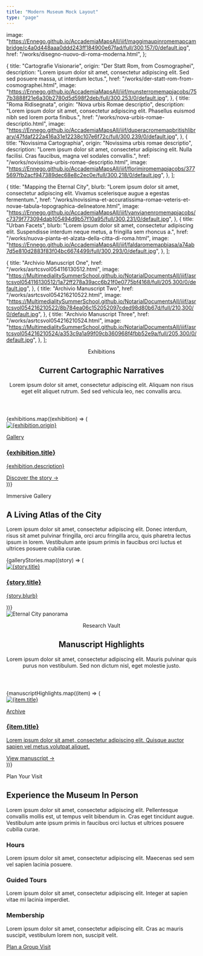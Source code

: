 ```yaml
---
title: "Modern Museum Mock Layout"
type: "page"
---
```


  image:
    "https://Ennego.github.io/AccademiaMapsAll/iiif/maggimaupinromemapcambridge/c4a0d448aaa0ddd243ff184900e67fad/full/300,157/0/default.jpg",
  href: "/works/disegno-nuovo-di-roma-moderna.html",
};

  {
    title: "Cartografie Visionarie",
    origin: "Der Statt Rom, from Cosmographei",
    description:
      "Lorem ipsum dolor sit amet, consectetur adipiscing elit. Sed sed posuere massa, ut interdum lectus.",
    href: "/works/der-statt-rom-from-cosmographei.html",
    image:
      "https://Ennego.github.io/AccademiaMapsAll/iiif/munsterromemapjacobs/757b3888f21e6a30b2780d5d598f2deb/full/300,253/0/default.jpg",
  },
  {
    title: "Roma Ridisegnata",
    origin: "Nova urbis Romae descriptio",
    description:
      "Lorem ipsum dolor sit amet, consectetur adipiscing elit. Phasellus euismod nibh sed lorem porta finibus.",
    href: "/works/nova-urbis-romae-descriptio.html",
    image:
      "https://Ennego.github.io/AccademiaMapsAll/iiif/duperacromemapbritishlibrary/47fdaf222a416a31e12238c107e6f72c/full/300,239/0/default.jpg",
  },
  {
    title: "Novissima Cartographia",
    origin: "Novissima urbis romae descriptio",
    description:
      "Lorem ipsum dolor sit amet, consectetur adipiscing elit. Nulla facilisi. Cras faucibus, magna vel sodales convallis.",
    href: "/works/novissima-urbis-romae-descriptio.html",
    image:
      "https://Ennego.github.io/AccademiaMapsAll/iiif/florimiromemapjacobs/3775697fb2acf947389dec68e8c2ec0e/full/300,218/0/default.jpg",
  },
];

  {
    title: "Mapping the Eternal City",
    blurb:
      "Lorem ipsum dolor sit amet, consectetur adipiscing elit. Vivamus scelerisque augue a egestas fermentum.",
    href: "/works/novissima-et-accuratissima-romae-veteris-et-novae-tabula-topographica-delineatore.html",
    image:
      "https://Ennego.github.io/AccademiaMapsAll/iiif/vanvianenromemapjacobs/c7379f773094dab105494d9b57f10a95/full/300,231/0/default.jpg",
  },
  {
    title: "Urban Facets",
    blurb:
      "Lorem ipsum dolor sit amet, consectetur adipiscing elit. Suspendisse interdum neque metus, a fringilla sem rhoncus a.",
    href: "/works/nuova-pianta-et-alzata-della-citta-di-roma.html",
    image:
      "https://Ennego.github.io/AccademiaMapsAll/iiif/faldaromemapbiasa/a74ab7d5e810d2883f83f04bc6674499/full/300,293/0/default.jpg",
  },
];

  {
    title: "Archivio Manuscript One",
    href: "/works/asrtcsvol054116130512.html",
    image:
      "https://MultimedialitySummerSchool.github.io/NotarialDocumentsAll/iiif/asrtcsvol054116130512/1a72ff278a39acc6b21f0e0775bf4168/full/205,300/0/default.jpg",
  },
  {
    title: "Archivio Manuscript Two",
    href: "/works/asrtcsvol054216210522.html",
    image:
      "https://MultimedialitySummerSchool.github.io/NotarialDocumentsAll/iiif/asrtcsvol054216210522/8b784ea06c152052097cded98d80b67d/full/210,300/0/default.jpg",
  },
  {
    title: "Archivio Manuscript Three",
    href: "/works/asrtcsvol054216210524.html",
    image:
      "https://MultimedialitySummerSchool.github.io/NotarialDocumentsAll/iiif/asrtcsvol054216210524/a353c9a1a99f09cb360968f4fbb52e9a/full/205,300/0/default.jpg",
  },
];

<section className="bg-white py-24">
  <div className="mx-auto max-w-6xl space-y-12 px-6">
    <header className="space-y-4 text-center">
      <p className="text-xs uppercase tracking-[0.3em] text-slate-500">
        Exhibitions
      </p>
      <h2 className="text-3xl font-semibold text-slate-900 sm:text-4xl">
        Current Cartographic Narratives
      </h2>
      <p className="mx-auto max-w-2xl text-sm leading-relaxed text-slate-600">
        Lorem ipsum dolor sit amet, consectetur adipiscing elit. Aliquam non
        risus eget elit aliquet rutrum. Sed sed vehicula leo, nec convallis
        arcu.
      </p>
    </header>
    <div className="grid grid-cols-1 gap-10 md:grid-cols-2 lg:grid-cols-3">
      {exhibitions.map((exhibition) => (
        <article
          key={exhibition.title}
          className="group h-full rounded-3xl border border-slate-200 bg-slate-50/70 shadow-sm transition hover:-translate-y-1 hover:shadow-xl"
        >
          <a href={exhibition.href} className="flex h-full flex-col">
            <div className="aspect-[4/3] overflow-hidden rounded-t-3xl">
              <img
                src={exhibition.image}
                alt={exhibition.origin}
                className="h-full w-full object-cover transition-transform duration-500 group-hover:scale-105"
              />
            </div>
            <div className="flex flex-1 flex-col space-y-4 px-6 py-6">
              <p className="text-xs uppercase tracking-[0.3em] text-slate-500">
                Gallery
              </p>
              <h3 className="text-2xl font-semibold text-slate-900">
                {exhibition.title}
              </h3>
              <p className="flex-1 text-sm leading-relaxed text-slate-600">
                {exhibition.description}
              </p>
              <span className="text-sm font-medium text-brand">
                Discover the story →
              </span>
            </div>
          </a>
        </article>
      ))}
    </div>
  </div>
</section>

<section className="bg-slate-50 py-24">
  <div className="mx-auto flex max-w-6xl flex-col gap-12 px-6 lg:flex-row lg:items-center">
    <div className="w-full space-y-6 lg:w-1/2">
      <p className="text-xs uppercase tracking-[0.3em] text-slate-500">
        Immersive Gallery
      </p>
      <h2 className="text-3xl font-semibold text-slate-900 sm:text-4xl">
        A Living Atlas of the City
      </h2>
      <p className="text-sm leading-relaxed text-slate-600">
        Lorem ipsum dolor sit amet, consectetur adipiscing elit. Donec interdum,
        risus sit amet pulvinar fringilla, orci arcu fringilla arcu, quis
        pharetra lectus ipsum in lorem. Vestibulum ante ipsum primis in faucibus
        orci luctus et ultrices posuere cubilia curae.
      </p>
      <div className="grid grid-cols-1 gap-6 sm:grid-cols-2">
        {galleryStories.map((story) => (
          <a
            key={story.title}
            href={story.href}
            className="group overflow-hidden rounded-3xl bg-white shadow-sm transition hover:-translate-y-1 hover:shadow-xl"
          >
            <div className="aspect-[4/3] overflow-hidden">
              <img
                src={story.image}
                alt={story.title}
                className="h-full w-full object-cover transition-transform duration-500 group-hover:scale-105"
              />
            </div>
            <div className="space-y-3 px-5 py-6">
              <h3 className="text-xl font-semibold text-slate-900">
                {story.title}
              </h3>
              <p className="text-sm leading-relaxed text-slate-600">
                {story.blurb}
              </p>
            </div>
          </a>
        ))}
      </div>
    </div>
    <div className="w-full lg:w-1/2">
      <div className="overflow-hidden rounded-[3rem] border border-slate-200 shadow-xl">
        <img
          src="https://Ennego.github.io/AccademiaMapsAll/iiif/maggimaupinromemapcambridge/c4a0d448aaa0ddd243ff184900e67fad/full/300,157/0/default.jpg"
          alt="Eternal City panorama"
          className="h-full w-full object-cover"
        />
      </div>
    </div>
  </div>
</section>

<section className="bg-white py-24">
  <div className="mx-auto max-w-6xl space-y-12 px-6">
    <header className="space-y-4 text-center">
      <p className="text-xs uppercase tracking-[0.3em] text-slate-500">
        Research Vault
      </p>
      <h2 className="text-3xl font-semibold text-slate-900 sm:text-4xl">
        Manuscript Highlights
      </h2>
      <p className="mx-auto max-w-2xl text-sm leading-relaxed text-slate-600">
        Lorem ipsum dolor sit amet, consectetur adipiscing elit. Mauris pulvinar
        quis purus non vestibulum. Sed non dictum nisl, eget molestie justo.
      </p>
    </header>
    <div className="grid grid-cols-1 gap-10 md:grid-cols-3">
      {manuscriptHighlights.map((item) => (
        <a
          key={item.title}
          href={item.href}
          className="group relative overflow-hidden rounded-3xl border border-slate-200 bg-slate-100/60 shadow-sm transition hover:-translate-y-1 hover:shadow-xl"
        >
          <div className="aspect-[3/4] overflow-hidden">
            <img
              src={item.image}
              alt={item.title}
              className="h-full w-full object-cover transition-transform duration-500 group-hover:scale-105"
            />
          </div>
          <div className="space-y-3 px-5 py-6">
            <p className="text-xs uppercase tracking-[0.3em] text-slate-500">
              Archive
            </p>
            <h3 className="text-xl font-semibold text-slate-900">
              {item.title}
            </h3>
            <p className="text-sm leading-relaxed text-slate-600">
              Lorem ipsum dolor sit amet, consectetur adipiscing elit. Quisque
              auctor sapien vel metus volutpat aliquet.
            </p>
            <span className="text-sm font-medium text-brand">
              View manuscript →
            </span>
          </div>
        </a>
      ))}
    </div>
  </div>
</section>

<section
  className="relative isolate overflow-hidden bg-slate-900 py-24 text-white"
  style={{
    backgroundImage:
      "url(https://Ennego.github.io/AccademiaMapsAll/iiif/tempestaromemapnatlibrarysweden/b04ac9927ba89833d4e1821c505e17b4/full/300,140/0/default.jpg)",
    backgroundSize: "cover",
    backgroundPosition: "center",
  }}
>
  <div className="absolute inset-0 bg-slate-900/80 backdrop-blur-[2px]"></div>
  <div className="relative mx-auto max-w-5xl space-y-10 px-6 text-center">
    <p className="text-xs uppercase tracking-[0.4em] text-slate-300">
      Plan Your Visit
    </p>
    <h2 className="text-3xl font-semibold sm:text-4xl">
      Experience the Museum In Person
    </h2>
    <p className="mx-auto max-w-3xl text-sm leading-relaxed text-slate-200">
      Lorem ipsum dolor sit amet, consectetur adipiscing elit. Pellentesque
      convallis mollis est, ut tempus velit bibendum in. Cras eget tincidunt
      augue. Vestibulum ante ipsum primis in faucibus orci luctus et ultrices
      posuere cubilia curae.
    </p>
    <div className="grid grid-cols-1 gap-6 sm:grid-cols-3">
      <div className="rounded-3xl border border-white/20 bg-white/10 px-5 py-6 backdrop-blur">
        <h3 className="text-lg font-semibold">Hours</h3>
        <p className="mt-2 text-sm leading-relaxed text-slate-100">
          Lorem ipsum dolor sit amet, consectetur adipiscing elit. Maecenas sed
          sem vel sapien lacinia posuere.
        </p>
      </div>
      <div className="rounded-3xl border border-white/20 bg-white/10 px-5 py-6 backdrop-blur">
        <h3 className="text-lg font-semibold">Guided Tours</h3>
        <p className="mt-2 text-sm leading-relaxed text-slate-100">
          Lorem ipsum dolor sit amet, consectetur adipiscing elit. Integer at
          sapien vitae mi lacinia imperdiet.
        </p>
      </div>
      <div className="rounded-3xl border border-white/20 bg-white/10 px-5 py-6 backdrop-blur">
        <h3 className="text-lg font-semibold">Membership</h3>
        <p className="mt-2 text-sm leading-relaxed text-slate-100">
          Lorem ipsum dolor sit amet, consectetur adipiscing elit. Cras ac
          mauris suscipit, vestibulum lorem non, suscipit velit.
        </p>
      </div>
    </div>
    <a
      href="/content/contact.html"
      className="inline-flex items-center justify-center rounded-full bg-white/90 px-6 py-3 text-sm font-semibold text-slate-900 shadow-sm transition hover:bg-white"
    >
      Plan a Group Visit
    </a>
  </div>
</section>
